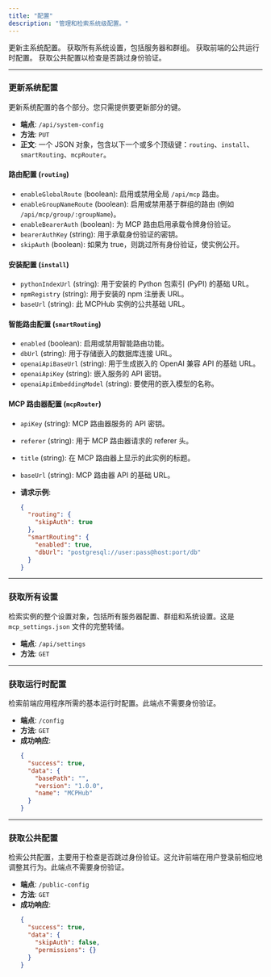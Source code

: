 ```yaml
---
title: "配置"
description: "管理和检索系统级配置。"
---
```



<Card title="PUT /api/system-config" href="#update-system-config">更新主系统配置。</Card>
<Card title="GET /api/settings" href="#get-all-settings">获取所有系统设置，包括服务器和群组。</Card>
<Card title="GET /config" href="#get-runtime-config">获取前端的公共运行时配置。</Card>
<Card title="GET /public-config" href="#get-public-config">获取公共配置以检查是否跳过身份验证。</Card>

---

### 更新系统配置

更新系统配置的各个部分。您只需提供要更新部分的键。

- **端点**: `/api/system-config`
- **方法**: `PUT`
- **正文**: 一个 JSON 对象，包含以下一个或多个顶级键：`routing`、`install`、`smartRouting`、`mcpRouter`。

#### 路由配置 (`routing`)

- `enableGlobalRoute` (boolean): 启用或禁用全局 `/api/mcp` 路由。
- `enableGroupNameRoute` (boolean): 启用或禁用基于群组的路由 (例如 `/api/mcp/group/:groupName`)。
- `enableBearerAuth` (boolean): 为 MCP 路由启用承载令牌身份验证。
- `bearerAuthKey` (string): 用于承载身份验证的密钥。
- `skipAuth` (boolean): 如果为 true，则跳过所有身份验证，使实例公开。

#### 安装配置 (`install`)

- `pythonIndexUrl` (string): 用于安装的 Python 包索引 (PyPI) 的基础 URL。
- `npmRegistry` (string): 用于安装的 npm 注册表 URL。
- `baseUrl` (string): 此 MCPHub 实例的公共基础 URL。

#### 智能路由配置 (`smartRouting`)

- `enabled` (boolean): 启用或禁用智能路由功能。
- `dbUrl` (string): 用于存储嵌入的数据库连接 URL。
- `openaiApiBaseUrl` (string): 用于生成嵌入的 OpenAI 兼容 API 的基础 URL。
- `openaiApiKey` (string): 嵌入服务的 API 密钥。
- `openaiApiEmbeddingModel` (string): 要使用的嵌入模型的名称。

#### MCP 路由器配置 (`mcpRouter`)

- `apiKey` (string): MCP 路由器服务的 API 密钥。
- `referer` (string): 用于 MCP 路由器请求的 referer 头。
- `title` (string): 在 MCP 路由器上显示的此实例的标题。
- `baseUrl` (string): MCP 路由器 API 的基础 URL。

- **请求示例**:
  ```json
  {
    "routing": {
      "skipAuth": true
    },
    "smartRouting": {
      "enabled": true,
      "dbUrl": "postgresql://user:pass@host:port/db"
    }
  }
  ```

---

### 获取所有设置

检索实例的整个设置对象，包括所有服务器配置、群组和系统设置。这是 `mcp_settings.json` 文件的完整转储。

- **端点**: `/api/settings`
- **方法**: `GET`

---

### 获取运行时配置

检索前端应用程序所需的基本运行时配置。此端点不需要身份验证。

- **端点**: `/config`
- **方法**: `GET`
- **成功响应**:
  ```json
  {
    "success": true,
    "data": {
      "basePath": "",
      "version": "1.0.0",
      "name": "MCPHub"
    }
  }
  ```

---

### 获取公共配置

检索公共配置，主要用于检查是否跳过身份验证。这允许前端在用户登录前相应地调整其行为。此端点不需要身份验证。

- **端点**: `/public-config`
- **方法**: `GET`
- **成功响应**:
  ```json
  {
    "success": true,
    "data": {
      "skipAuth": false,
      "permissions": {}
    }
  }
  ```
